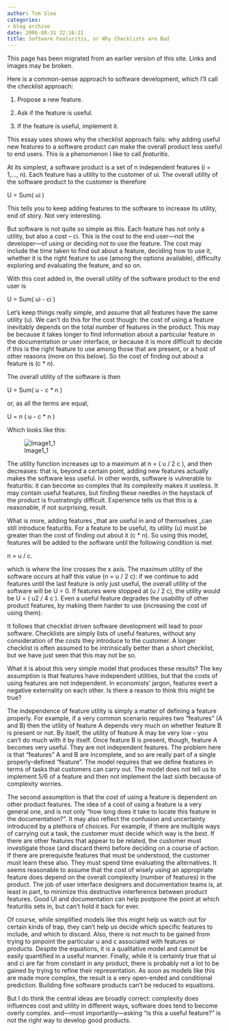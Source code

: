 ```yaml
---
author: Tom Slee
categories:
- blog archive
date: 2006-08-31 22:16:21
title: Software Featuritis, or Why Checklists are Bad
---
```


::: {.callout-note}

This page has been migrated from an earlier version of this site. 
Links and images may be broken.

:::



				

Here is a common-sense approach to software development, which I'll call the checklist approach:





  1. Propose a new feature.


  2. Ask if the feature is useful.


  3. If the feature is useful, implement it.



This essay uses shows why the checklist approach fails: why adding useful new features to a software product can make the overall product less useful to end users. This is a phenomenon I like to call _featuritis_.




At its simplest, a software product is a set of n independent features (i = 1,..., n). Each feature has a utility to the customer of ui. The overall utility of the software product to the customer is therefore




U = Sum( ui )




This tells you to keep adding features to the software to increase its utility, end of story. Not very interesting.




But software is not quite so simple as this. Each feature has not only a utility, but also a cost -- ci. This is the cost to the end user---not the developer---of using or deciding not to use the feature. The cost may include the time taken to find out about a feature, deciding how to use it, whether it is the right feature to use (among the options available), difficulty exploring and evaluating the feature, and so on.




With this cost added in, the overall utility of the software product to the end user is




U = Sum( ui - ci )




Let's keep things really simple, and assume that all features have the same utility (u). We can't do this for the cost though: the cost of using a feature inevitably depends on the total number of features in the product. This may be because it takes longer to find information about a particular feature in the documentation or user interface, or because it is more difficult to decide if this is the right feature to use among those that are present, or a host of other reasons (more on this below). So the cost of finding out about a feature is (c * n).




The overall utility of the software is then 




U = Sum( u - c * n )




or, as all the terms are equal,




U = n ( u - c * n )




Which looks like this:




![Image1_1](http://whimsley.typepad.com/photos/uncategorized/image1_1.png)





The utility function increases up to a maximum at n = ( u / 2 c ), and then decreases: that is, beyond a certain point, adding new features actually makes the software less useful. In other words, software is vulnerable to featuritis: it can become so complex that its complexity makes it useless. It may contain useful features, but finding these needles in the haystack of the product is frustratingly difficult. Experience tells us that this is a reasonable, if not surprising, result.





What is more, adding features _that are useful in and of themselves _can still introduce featuritis. For a feature to be useful, its utility (u) must be greater than the cost of finding out about it (c * n). So using this model, features will be added to the software until the following condition is met





n = u / c.




which is where the line crosses the x axis. The maximum utility of the software occurs at half this value (n = u / 2 c): if we continue to add features until the last feature is only just useful, the overall utility of the software will be U = 0. If features were stopped at (u / 2 c), the utility would be U = ( u2 / 4 c ). Even a useful feature degrades the usability of other product features, by making them harder to use (increasing the cost of using them). 




It follows that checklist driven software development will lead to poor software. Checklists are simply lists of useful features, without any consideration of the costs they introduce to the customer. A longer checklist is often assumed to be intrinsically better than a short checklist, but we have just seen that this may not be so.




What it is about this very simple model that produces these results? The key assumption is that features have independent utilities, but that the costs of using features are not independent. In economists' jargon, features exert a negative externality on each other. Is there a reason to think this might be true? 




The independence of feature utility is simply a matter of defining a feature  
properly. For example, if a very common scenario requires two "features" (A and B) then the utility of feature A depends very much on whether feature B is present or not. By itself, the utility of feature A may be very low -- you can't do much with it by itself. Once feature B is present, though, feature A becomes very useful. They are not independent features. The problem here is that "features" A and B are incomplete, and so are really part of a single properly-defined "feature". The model requires that we define features in terms of tasks that customers can carry out. The model does not tell us to implement 5/6 of a feature and then not implement the last sixth because of complexity worries.




The second assumption is that the cost of using a feature is dependent on other product features. The idea of a cost of using a feature is a very general one, and is not only "how long does it take to locate this feature in the documentation?". It may also reflect the confusion and uncertainty introduced by a plethora of choices. For example, if there are multiple ways of carrying out a task, the customer must decide which way is the best. If there are other features that appear to be related, the customer must investigate those (and discard them) before deciding on a course of action. If there are prerequisite features that must be understood, the customer must learn these also. They must spend time evaluating the alternatives. It seems reasonable to assume that the cost of wisely using an appropriate feature does depend on the overall complexity (number of features) in the product. The job of user interface designers and documentation teams is, at least in part, to minimize this destructive interference between product features. Good UI and documentation can help postpone the point at which featuritis sets in, but can't hold it back for ever.




Of course, while simplified models like this might help us watch out for certain kinds of trap, they can't help us decide which specific features to include, and which to discard. Also, there is not much to be gained from trying to pinpoint the particular u and c associated with features or products. Despite the equations, it is a qualitative model and cannot be easily quantified in a useful manner. Finally, while it is certainly true that ui and ci are far from constant in any product, there is probably not a lot to be gained by trying to refine their representation. As soon as models like this are made more complex, the result is a very open-ended and conditional prediction. Building fine software products can't be reduced to equations.




But I do think the central ideas are broadly correct: complexity does influences cost and utility in different ways, software does tend to become overly complex. and---most importantly---asking "is this a useful feature?" is not the right way to develop good products.


		
